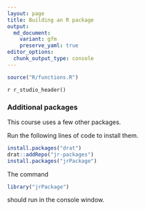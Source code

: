 ```yaml
---
layout: page
title: Building an R package
output:
  md_document:
    variant: gfm
    preserve_yaml: true
editor_options: 
  chunk_output_type: console
---
```

```r
source("R/functions.R")
```

`r r_studio_header()`

### Additional packages

This course uses a few other packages. 

Run the following lines of code to install them.

```r
install.packages("drat")
drat::addRepo("jr-packages")
install.packages("jrPackage")
```

The command

```r
library("jrPackage")
```
should run in the console window.
